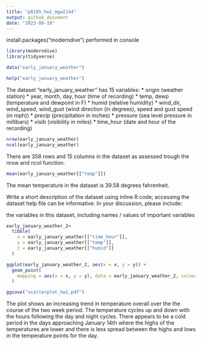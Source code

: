 ```yaml
---
title: "p8105_hw1_mgw2144"
output: github_document
date: "2023-09-19"
---
```


install.packages("moderndive") performed in console

```r
library(moderndive)
library(tidyverse)
```

```r
data("early_january_weather")
```

```r
help("early_january_weather")
```

The dataset "early_january_weather" has 15 variables: 
*   origin (weather station)
*   year, month, day, hour (time of recording)
*   temp, dewp (temperature and dewpoint in F)
*   humid (relative humidity)
*   wind_dir, wind_speed, wind_gust (wind direction (in degrees), speed and gust       speed (in mph))
*   precip (precipitation in inches)
*   pressure (sea level pressure in millibars)
*   visib (visibility in miles)
*   time_hour (date and hour of the recording)

```r
nrow(early_january_weather)
ncol(early_january_weather)
```
There are 358 rows and 15 columns in the dataset as assessed trough the nrow and ncol function.

```r
mean(early_january_weather[["temp"]])
```
The mean temperature in the dataset is 39.58 degrees fahrenheit.

Write a short description of the dataset using inline R code; accessing the dataset help file can be informative. In your discussion, please include:

the variables in this dataset, including names / values of important variables

```r
early_january_weather_2=
  tibble(
    x = early_january_weather[["time_hour"]],
    y = early_january_weather[["temp"]],
    z = early_january_weather[["humid"]]
  )
```

```r
ggplot(early_january_weather_2, aes(x = x, y = y)) + 
  geom_point(
    mapping = aes(x = x, y = y), data = early_january_weather_2, colour = 'blue', size = 1
  )

ggsave("scatterplot_hw1.pdf")

```
The plot shows an increasing trend in temperature overall over the the course of the two week period. The temperature cycles up and down with the hours following the day and night cycles. There appears to be a cold period in the days approaching January 14th where the highs of the temperatures are lower and there is less spread between the highs and lows in the temperature points for the day. 


